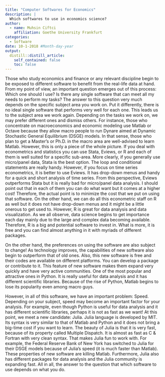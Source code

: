 ```yaml
---
title: "Computer Softwares for Economics"
description: |
  Which softwares to use in economics science?
author:
  - name: Muhsin Ciftci
    affiliation: Goethe University Frankfurt
categories:
  - Software
date: 10-1-2018 #Month-day-year
output:
  distill::distill_article:
    self_contained: false
    toc: false
---
```


Those who study economics and finance or any relevant discipline begin to be exposed to different software to benefit from the real-life data at hand. From my point of view, an important question emerges out of this process: Which one should I use? Is there any single software that can meet all my needs to perform my tasks? The answer to this question very much depends on the specific subject area you work on. Put it differently, there is no ideal single software that performs very well for each one. This leads us to the subject area we work again. Depending on the tasks we work on, we may prefer different ones and dismiss others. For instance, those who concentrate on macroeconomics and economic modeling use Matlab or Octave because they allow macro people to run Dynare aimed at Dynamic Stochastic General Equilibrium (DSGE) models. In that sense, those who plan to get a Master’s or Ph.D. in the macro area are well-advised to learn Matlab. However, this is only a piece of the whole picture. If you deal with econometrics and statistics you can use Stata, Eviews, or R and each of them is well suited for a specific sub-area. More clearly, if you generally use micro/panel data, Stata is the best option. The loop and conditional statements are really handy. However, if you focus on time series econometrics, it is better to use Eviews. It has drop-down menus and handy for a quick and short analysis of time series. From this perspective, Eviews outperforms Stata but it is really bad for micro/panel data analysis. I should point out that in each of them you can do what want but it comes at a higher cost! Therefore, the actual point is to minimize the cost that we put on using that software. On the other hand, we can do all this econometric staff on R as well but it does not have drop-down menus and it might be a little onerous to get used to. However, R is great for data analysis and data visualization. As we all observe, data science begins to get importance each day mainly due to the large and complex data becoming available. Therefore, R is a big and potential software to invest in. What is more, it is free and you can find almost anything in it with myriads of different packages.

On the other hand, the preferences on using the software are also subject to change! As technology improves, the capabilities of new software also begin to outperform that of old ones. Also, this new software is free and their codes are available on different platforms. You can develop a package or contribute to it. This feature of new software makes them expand very quickly and have very active communities. One of the most popular and attractive ones in Python. It is really useful for data analysis and it has different scientific libraries. Because of the rise of Python, Matlab begins to lose its popularity even among macro guys.

However, in all of this software, we have an important problem: Speed. Depending on your subject, speed may become an important factor for your analysis. For example, even though Python is useful for data analysis and it has different scientific libraries, perhaps it is not as fast as we want! At this point, we meet a new candidate: Julia. Julia language is developed by MIT. Its syntax is very similar to that of Matlab and Python and it does not bring a big-time cost if you want to learn. The beauty of Julia is that it is very fast, because of its property called Multiple Dispatch. It is almost as fast as C & Fortran with very clean syntax. That makes Julia fun to work with. For example, the Federal Reserve Bank of New York has switched to Julia for their DSGE models because of Julia’s speed (it is much faster than Matlab). These properties of new software are killing Matlab. Furthermore, Julia also has different packages for data analysis and the Julia community is expanding fast. All in all, the answer to the question that which software to use depends on what you do.